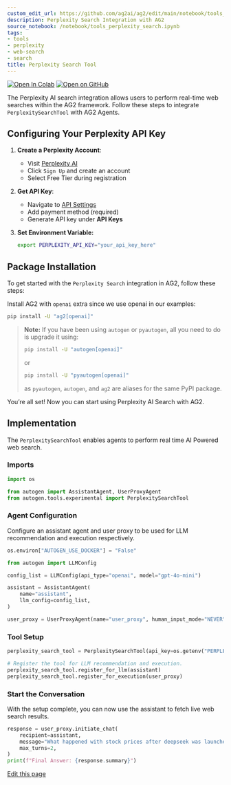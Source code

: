 ```yaml
---
custom_edit_url: https://github.com/ag2ai/ag2/edit/main/notebook/tools_perplexity_search.ipynb
description: Perplexity Search Integration with AG2
source_notebook: /notebook/tools_perplexity_search.ipynb
tags:
- tools
- perplexity
- web-search
- search
title: Perplexity Search Tool
---
```


<a href="https://colab.research.google.com/github/ag2ai/ag2/blob/main/notebook/tools_perplexity_search.ipynb" class="colab-badge" target="_blank"><img noZoom src="https://colab.research.google.com/assets/colab-badge.svg" alt="Open In Colab" /></a>
<a href="https://github.com/ag2ai/ag2/blob/main/notebook/tools_perplexity_search.ipynb" class="github-badge" target="_blank"><img noZoom src="https://img.shields.io/badge/Open%20on%20GitHub-grey?logo=github" alt="Open on GitHub" /></a>




The Perplexity AI search integration allows users to perform real-time
web searches within the AG2 framework. Follow these steps to integrate
`PerplexitySearchTool` with AG2 Agents.

## Configuring Your Perplexity API Key

1.  **Create a Perplexity Account**:

    -   Visit [Perplexity AI](https://www.perplexity.ai/)
    -   Click `Sign Up` and create an account
    -   Select Free Tier during registration

2.  **Get API Key**:

    -   Navigate to [API
        Settings](https://www.perplexity.ai/settings/api)
    -   Add payment method (required)
    -   Generate API key under **API Keys**

3.  **Set Environment Variable:**


    ```bash
    export PERPLEXITY_API_KEY="your_api_key_here"
    ```

## Package Installation

To get started with the `Perplexity Search` integration in AG2, follow
these steps:

Install AG2 with `openai` extra since we use openai in our examples:


```bash
pip install -U "ag2[openai]"
```

> **Note:** If you have been using `autogen` or `pyautogen`, all you
> need to do is upgrade it using:
>
>
> ```bash
> pip install -U "autogen[openai]"
> ```
>
> or
>
>
> ```bash
> pip install -U "pyautogen[openai]"
> ```
>
> as `pyautogen`, `autogen`, and `ag2` are aliases for the same PyPI
> package.

You’re all set! Now you can start using Perplexity AI Search with AG2.

## Implementation

The `PerplexitySearchTool` enables agents to perform real time AI
Powered web search.

### Imports


```python
import os

from autogen import AssistantAgent, UserProxyAgent
from autogen.tools.experimental import PerplexitySearchTool
```

### Agent Configuration

Configure an assistant agent and user proxy to be used for LLM
recommendation and execution respectively.


```python
os.environ["AUTOGEN_USE_DOCKER"] = "False"

from autogen import LLMConfig

config_list = LLMConfig(api_type="openai", model="gpt-4o-mini")

assistant = AssistantAgent(
    name="assistant",
    llm_config=config_list,
)

user_proxy = UserProxyAgent(name="user_proxy", human_input_mode="NEVER")
```

### Tool Setup


```python
perplexity_search_tool = PerplexitySearchTool(api_key=os.getenv("PERPLEXITY_API_KEY"), max_tokens=1000)

# Register the tool for LLM recommendation and execution.
perplexity_search_tool.register_for_llm(assistant)
perplexity_search_tool.register_for_execution(user_proxy)
```

### Start the Conversation

With the setup complete, you can now use the assistant to fetch live web
search results.


```python
response = user_proxy.initiate_chat(
    recipient=assistant,
    message="What happened with stock prices after deepseek was launched? please search the web.",
    max_turns=2,
)
print(f"Final Answer: {response.summary}")
```

<div className="edit-url-container">
    <a className="edit-url" href="https://github.com/ag2ai/ag2/edit/main/notebook/tools_perplexity_search.ipynb" target='_blank'><Icon icon="pen" iconType="solid" size="13px"/> Edit this page</a>
</div>
